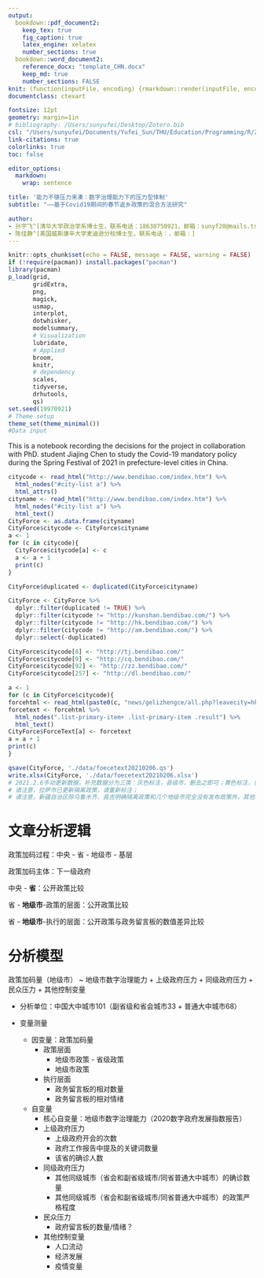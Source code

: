 ```yaml
---
output:
  bookdown::pdf_document2:
    keep_tex: true
    fig_caption: true
    latex_engine: xelatex
    number_sections: true
  bookdown::word_document2:
    reference_docx: "template_CHN.docx"
    keep_md: true
    number_sections: FALSE
knit: (function(inputFile, encoding) {rmarkdown::render(inputFile, encoding = encoding, output_format = c("bookdown::word_document2", "bookdown::pdf_document2")) })
documentclass: ctexart

fontsize: 12pt
geometry: margin=1in
# bibliography: /Users/sunyufei/Desktop/Zotero.bib
csl: "/Users/sunyufei/Documents/Yufei_Sun/THU/Education/Programming/R/Zotero/styles/american-political-science-association.csl"
link-citations: true
colorlinks: true
toc: false

editor_options: 
  markdown: 
    wrap: sentence

title: '能力不够压力来凑：数字治理能力下的压力型体制'
subtitle: "——基于Covid19期间的春节返乡政策的混合方法研究"

author:
- 孙宇飞^[清华大学政治学系博士生，联系电话：18638750921，邮箱：sunyf20@mails.tsinghua.edu.cn]
- 陈佳静^[美国威斯康辛大学麦迪逊分校博士生，联系电话：，邮箱：]
---
```


```r
knitr::opts_chunk$set(echo = FALSE, message = FALSE, warning = FALSE)
if (!require(pacman)) install.packages("pacman")
library(pacman)
p_load(grid,
       gridExtra,
       png,
       magick, 
       usmap,
       interplot,
       dotwhisker,
       modelsummary,
       # Visualization
       lubridate,
       # Applied
       broom,
       knitr,
       # dependency
       scales,
       tidyverse,
       drhutools,
       qs)
set.seed(19970921)
# Theme setup
theme_set(theme_minimal())
#Data input
```

This is a notebook recording the decisions for the project in collaboration with PhD. student Jiajing Chen to study the Covid-19 mandatory policy during the Spring Festival of 2021 in prefecture-level cities in China.

```R
citycode <- read_html("http://www.bendibao.com/index.htm") %>% 
  html_nodes("#city-list a") %>% 
  html_attrs()
cityname <- read_html("http://www.bendibao.com/index.htm") %>% 
  html_nodes("#city-list a") %>% 
  html_text()
CityForce <- as.data.frame(cityname)
CityForce$citycode <- CityForce$cityname
a <- 1
for (c in citycode){
  CityForce$citycode[a] <- c
  a <- a + 1
  print(c)
}

CityForce$duplicated <- duplicated(CityForce$cityname)

CityForce <- CityForce %>% 
  dplyr::filter(duplicated != TRUE) %>% 
  dplyr::filter(citycode != "http://kunshan.bendibao.com/") %>% 
  dplyr::filter(citycode != "http://hk.bendibao.com/") %>% 
  dplyr::filter(citycode != "http://am.bendibao.com/") %>% 
  dplyr::select(-duplicated)

CityForce$citycode[8] <- "http://tj.bendibao.com/"
CityForce$citycode[9] <- "http://cq.bendibao.com/"
CityForce$citycode[92] <- "http://zz.bendibao.com/"
CityForce$citycode[257] <- "http://dl.bendibao.com/"

a <- 1
for (c in CityForce$citycode){
forcehtml <- read_html(paste0(c, "news/gelizhengce/all.php?leavecity=hk"), encoding = "UTF-8")
forcetext <- forcehtml %>% 
  html_nodes(".list-primary-item+ .list-primary-item .result") %>% 
  html_text()
CityForce$ForceText[a] <- forcetext
a = a + 1
print(c)
}

qsave(CityForce, './data/foecetext20210206.qs')
write.xlsx(CityForce, './data/foecetext20210206.xlsx')
# 2021.2.6手动更新数据，补充数据分为三类：灰色标注，县级市，删去之即可；黄色标注，已补充，请更新；红色标注，没有明确的防疫信息
# 请注意，拉萨市已更新隔离政策，请重新标注；
# 请注意，新疆自治区除乌鲁木齐、昌吉明确隔离政策和几个地级市完全没有发布政策外，其他地市均为搪塞政策，我们要单独分类或致电当地卫健委查询
```

# 文章分析逻辑

政策加码过程：中央 - 省 - 地级市 - 基层

政策加码主体：下一级政府

中央 - **省**：公开政策比较

省 - **地级市**-政策的层面：公开政策比较

省 - **地级市**-执行的层面：公开政策与政务留言板的数值差异比较


# 分析模型

政策加码量（地级市） ~ 地级市数字治理能力 + 上级政府压力 + 同级政府压力 + 民众压力 + 其他控制变量

- 分析单位：中国大中城市101（副省级和省会城市33 + 普通大中城市68）

- 变量测量
  - 因变量：政策加码量
    - 政策层面
      - 地级市政策 - 省级政策
      - 地级市政策
    - 执行层面
      - 政务留言板的相对数量
      - 政务留言板的相对情绪
  - 自变量
    - 核心自变量：地级市数字治理能力（2020数字政府发展指数报告）
    - 上级政府压力
      - 上级政府开会的次数
      - 政府工作报告中提及的关键词数量
      - 该省的确诊人数
    - 同级政府压力
      - 其他同级城市（省会和副省级城市/同省普通大中城市）的确诊数量
      - 其他同级城市（省会和副省级城市/同省普通大中城市）的政策严格程度
    - 民众压力
      - 政府留言板的数量/情绪？
    - 其他控制变量
      - 人口流动
      - 经济发展
      - 疫情变量

